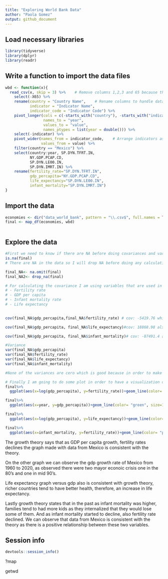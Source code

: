 ```yaml
---
title: "Exploring World Bank Data"
author: "Paola Gomez"
output: github_document
---
```


## Load necessary libraries

```r
library(tidyverse)
library(dplyr)
library(readr)

```

## Write a function to import the data files

```r



wbd <- function(x){
  read_csv(x, skip = 3) %>%    # Remove columns 1,2,3 and 65 because they are weird.
    select(-X65) %>%     
    rename(country = "Country Name",    # Rename columns to handle data easier.
           indicator = "Indicator Name",
           indicator_code = "Indicator Code") %>%
    pivot_longer(cols = c(-starts_with("country"), -starts_with("indicator")),    # Arrange years as observation (rows).
                 names_to = "year",
                 values_to = "value",
                 names_ptypes = list(year = double())) %>%
    select(-indicator) %>%
    pivot_wider(names_from = indicator_code,    # Arrange indicators as variables (columns) 
                values_from = value) %>%
    filter(country == "Mexico") %>%
    select(country:year, SP.DYN.TFRT.IN,
           NY.GDP.PCAP.CD,
           SP.DYN.LE00.IN,
           SP.DYN.IMRT.IN) %>%
    rename(fertility_rate="SP.DYN.TFRT.IN",
           gdp_percapita="NY.GDP.PCAP.CD",
           life_expectancy="SP.DYN.LE00.IN",
           infant_mortality="SP.DYN.IMRT.IN")
}

```




## Import the data

```r
economies <- dir("data_world_bank", pattern = "\\.csv$", full.names = TRUE)
final <- map_df(economies, wbd)



```

## Explore the data
```r
#First we need to know if there are NA before doing covariances and variances 
is.na(final)
# There are NA in the data so I will drop NA before doing any calculation and save it as a new data frame

final_NA<- na.omit(final)
final_NA2<- drop_na(final)

# For calculating the covariance I am using variables that are used in Modern Growth Theory like: 
# - Fertility rate
# - GDP per capita 
# - Infant mortality rate
# - Life expectancy 

                          
cov(final_NA$gdp_percapita,final_NA$fertility_rate) # cov: -5419.76 which is consistent with Growth Theory, the larger the gdp the smaller the fertility rate as women enter to the labor force and decide not to have kids. 

cov(final_NA$gdp_percapita, final_NA$life_expectancy)#cov: 18868.98 also consistent with the theory, as the country becomes richer, the life expectancy starts to increase. 

cov(final_NA$gdp_percapita, final_NA$infant_mortality)# cov: -87491.4 as the country becomes richer, infant mortality declines. 

#Variance 
var(final_NA$gdp_percapita)
var(final_NA$fertility_rate)
var(final_NA$life_expectancy)
var(final_NA$infant_mortality)

#None of the variances are cero which is good because in order to make any statistical analysis we need the variables to vary. 

# Finally I am going to do some plot in order to have a visualization of the behavior of the variables 
final%>%
  ggplot(aes(x=log(gdp_percapita), y=fertility_rate))+geom_line(color= "pink", size=1)+labs(title = "GDP and fertility rate", x= "gdp per capita ", y="fertility rate")

final%>%
  ggplot(aes(x=year, y=gdp_percapita))+geom_line(color= "green", size=1)+labs(title = "GDP growth", x= "year", y="GDP per capita")

final%>%
  ggplot(aes(x=log(gdp_percapita), y=life_expectancy))+geom_line(color= "purple", size=1)+labs(title = "GDP and life expectancy", x= "GDP per capita", y="Life expectancy")

final%>%
  ggplot(aes(x=infant_mortality, y=fertility_rate))+geom_line(color= "pink", size=1)+labs(title = "Relationship between infant mortality and fertility rate", x= "infant mortality", y="fertility rate")


```
The growth theory says that as GDP per capita growth, fertility rates declines the graph made with data from Mexico is consistent with the theory. 

On the other graph we can observe the gdp growth rate of Mexico from 1960 to 2020, as observed there were two  mayor econoic crisis one in the 80's and one in mid 90's. 

Life expectancy graph versus gdp also is consistent with growth theory, richer countries tend to have better health, therefore, an increase in life expectancy. 

Lastly growth theory states that in the past as infant mortality was higher,  families tend to had more kids as they internalized that they would lose some of them. And as infant mortality started to decline, also fertility rate declined. We can observe that data from Mexico is consistent with the theory as there is a positive relationship between these two variables. 



## Session info

```r
devtools::session_info()
```
?map

getwd

